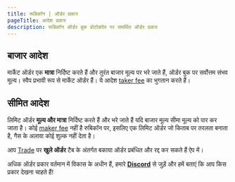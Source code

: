 ```yaml
---
title: रूबिकॉन | ऑर्डर प्रकार
pageTitle: आदेश प्रकार
description: रूबिकॉन ऑर्डर बुक प्रोटोकॉल पर समर्थित ऑर्डर प्रकार
---
```



## बाजार आदेश

मार्केट ऑर्डर एक **मात्रा** निर्दिष्ट करते हैं और तुरंत बाजार मूल्य पर भरे जाते हैं, ऑर्डर बुक पर सर्वोत्तम संभव मूल्य। स्वैप प्रभावी रूप से मार्केट ऑर्डर हैं। ये आदेश [taker fee](/docs/guides/trade/fees) का भुगतान करते हैं।

## सीमित आदेश

लिमिट ऑर्डर **मूल्य और मात्रा** निर्दिष्ट करते हैं और भरे जाते हैं यदि बाजार मूल्य सीमा मूल्य को पार कर जाता है। कोई [maker fee](/docs/guides/trade/fees) नहीं है रुबिकॉन पर, इसलिए एक लिमिट ऑर्डर जो किताब पर तरलता बनाता है, गैस के अलावा कोई शुल्क नहीं देता है।

आप [Trade](https://app.rubicon.finance/trade) पर **खुले ऑर्डर** टैब के अंतर्गत बकाया ऑर्डर प्रबंधित और रद्द कर सकते हैं ऐप में।



अधिक ऑर्डर प्रकार वर्तमान में विकास के अधीन हैं, हमारे [**Discord**](https://discord.com/invite/E7pS24J) से जुड़ें और हमें बताएं कि आप किस प्रकार देखना चाहते हैं!